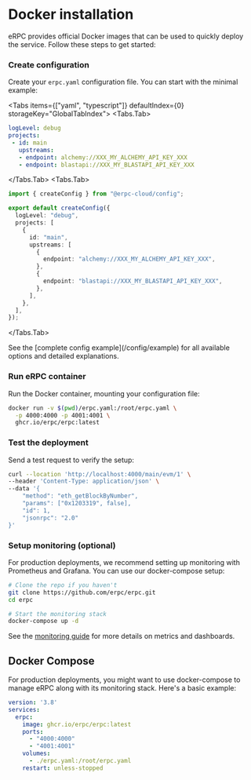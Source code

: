 
# Docker installation

eRPC provides official Docker images that can be used to quickly deploy the service. Follow these steps to get started:

<Steps>

### Create configuration

Create your `erpc.yaml` configuration file. You can start with the minimal example:

<Tabs items={["yaml", "typescript"]} defaultIndex={0} storageKey="GlobalTabIndex">
  <Tabs.Tab>
```yaml
logLevel: debug
projects:
 - id: main
   upstreams:
   - endpoint: alchemy://XXX_MY_ALCHEMY_API_KEY_XXX
   - endpoint: blastapi://XXX_MY_BLASTAPI_API_KEY_XXX
```
</Tabs.Tab>
  <Tabs.Tab>
```ts filename="erpc.ts"
import { createConfig } from "@erpc-cloud/config";

export default createConfig({
  logLevel: "debug",
  projects: [
    {
      id: "main",
      upstreams: [
        {
          endpoint: "alchemy://XXX_MY_ALCHEMY_API_KEY_XXX",
        },
        {
          endpoint: "blastapi://XXX_MY_BLASTAPI_API_KEY_XXX",
        },
      ],
    },
  ],
});
```
</Tabs.Tab>
</Tabs>

<Callout type="info">
  See the [complete config example](/config/example) for all available options and detailed explanations.
</Callout>

### Run eRPC container

Run the Docker container, mounting your configuration file:

```bash
docker run -v $(pwd)/erpc.yaml:/root/erpc.yaml \
  -p 4000:4000 -p 4001:4001 \
  ghcr.io/erpc/erpc:latest
```

### Test the deployment

Send a test request to verify the setup:

```bash
curl --location 'http://localhost:4000/main/evm/1' \
--header 'Content-Type: application/json' \
--data '{
    "method": "eth_getBlockByNumber",
    "params": ["0x1203319", false],
    "id": 1,
    "jsonrpc": "2.0"
}'
```

### Setup monitoring (optional)

For production deployments, we recommend setting up monitoring with Prometheus and Grafana. You can use our docker-compose setup:

```bash
# Clone the repo if you haven't
git clone https://github.com/erpc/erpc.git
cd erpc

# Start the monitoring stack
docker-compose up -d
```

See the [monitoring guide](/operation/monitoring) for more details on metrics and dashboards.

</Steps>

## Docker Compose

For production deployments, you might want to use docker-compose to manage eRPC along with its monitoring stack. Here's a basic example:

```yaml
version: '3.8'
services:
  erpc:
    image: ghcr.io/erpc/erpc:latest
    ports:
      - "4000:4000"
      - "4001:4001"
    volumes:
      - ./erpc.yaml:/root/erpc.yaml
    restart: unless-stopped
```